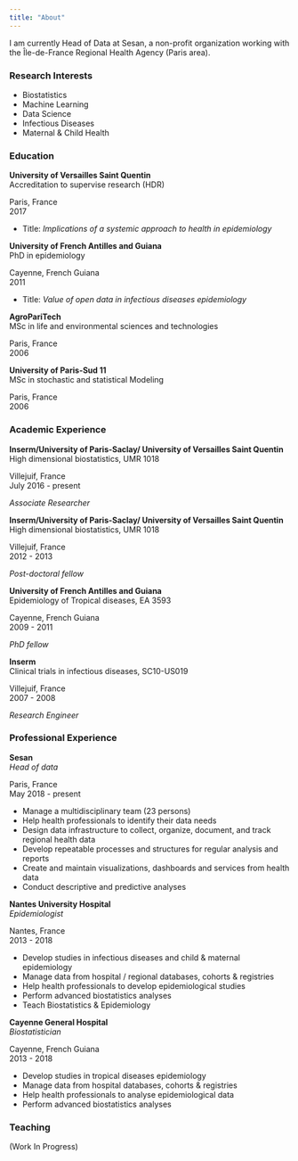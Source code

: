 ```yaml
---
title: "About"
---
```


I am currently Head of Data at Sesan, a non-profit organization working with the Île-de-France Regional Health Agency (Paris area).

### Research Interests

-   Biostatistics
-   Machine Learning
-   Data Science
-   Infectious Diseases
-   Maternal & Child Health

### Education

::: {.d-flex .justify-content-between}
<div>

**University of Versailles Saint Quentin**\
Accreditation to supervise research (HDR)

</div>

::: text-end
Paris, France\
2017
:::
:::

-   Title: *Implications of a systemic approach to health in epidemiology*

::: {.d-flex .justify-content-between}
<div>

**University of French Antilles and Guiana**\
PhD in epidemiology

</div>

::: text-end
Cayenne, French Guiana\
2011
:::
:::

-   Title: *Value of open data in infectious diseases epidemiology*

::: {.d-flex .justify-content-between}
<div>

**AgroPariTech**\
MSc in life and environmental sciences and technologies

</div>

::: text-end
Paris, France\
2006
:::
:::

::: {.d-flex .justify-content-between}
<div>

**University of Paris-Sud 11**\
MSc in stochastic and statistical Modeling

</div>

::: text-end
Paris, France\
2006
:::
:::

### Academic Experience

::: {.d-flex .justify-content-between}
<div>

**Inserm/University of Paris-Saclay/ University of Versailles Saint Quentin**\
High dimensional biostatistics, UMR 1018

</div>

::: text-end
Villejuif, France\
July 2016 - present
:::
:::

*Associate Researcher*

::: {.d-flex .justify-content-between}
<div>

**Inserm/University of Paris-Saclay/ University of Versailles Saint Quentin**\
High dimensional biostatistics, UMR 1018

</div>

::: text-end
Villejuif, France\
2012 - 2013
:::
:::

*Post-doctoral fellow*

::: {.d-flex .justify-content-between}
<div>

**University of French Antilles and Guiana**\
Epidemiology of Tropical diseases, EA 3593

</div>

::: text-end
Cayenne, French Guiana\
2009 - 2011
:::
:::

*PhD fellow*

::: {.d-flex .justify-content-between}
<div>

**Inserm**\
Clinical trials in infectious diseases, SC10-US019

</div>

::: text-end
Villejuif, France\
2007 - 2008
:::
:::

*Research Engineer*

### Professional Experience

::: {.d-flex .justify-content-between}
<div>

**Sesan**\
*Head of data*

</div>

::: text-end
Paris, France\
May 2018 - present
:::
:::

-   Manage a multidisciplinary team (23 persons)\
-   Help health professionals to identify their data needs\
-   Design data infrastructure to collect, organize, document, and track regional health data\
-   Develop repeatable processes and structures for regular analysis and reports\
-   Create and maintain visualizations, dashboards and services from health data\
-   Conduct descriptive and predictive analyses

::: {.d-flex .justify-content-between}
<div>

**Nantes University Hospital**\
*Epidemiologist*

</div>

::: text-end
Nantes, France\
2013 - 2018
:::
:::

-   Develop studies in infectious diseases and child & maternal epidemiology
-   Manage data from hospital / regional databases, cohorts & registries
-   Help health professionals to develop epidemiological studies
-   Perform advanced biostatistics analyses
-   Teach Biostatistics & Epidemiology

::: {.d-flex .justify-content-between}
<div>

**Cayenne General Hospital**\
*Biostatistician*

</div>

::: text-end
Cayenne, French Guiana\
2013 - 2018
:::
:::

-   Develop studies in tropical diseases epidemiology
-   Manage data from hospital databases, cohorts & registries
-   Help health professionals to analyse epidemiological data
-   Perform advanced biostatistics analyses

### Teaching

(Work In Progress)
